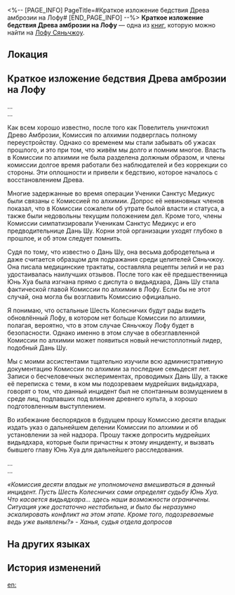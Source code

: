 <%-- [PAGE_INFO]
PageTitle=#Краткое изложение бедствия Древа амброзии на Лофу#
[END_PAGE_INFO] --%>
{{Дополнить}}
{{Книга Инфобокс
|id           = 268
|partIds      = 190518
|Название     = 
|Изображение  = Иконка рукописи с Лофу Сяньчжоу.png
|Мир          = Лофу Сяньчжоу
|Томов        = 1
|Автор        = <!--нужно добавить-->
|Описание     = Краткое изложение материалов расследования, проведённого судьёй Комиссии десяти владык в связи с бедствием Древа амброзии.
|Том1         = {{tx}}
|Источник1    = {{tx|Отсутствует источник}}
|Персонажи    = 
|Фракции      = 
}}
'''Краткое изложение бедствия Древа амброзии на Лофу''' — одна из [[Книги|книг]], которую можно найти на [[Лофу Сяньчжоу]].

==Локация==
{{Отметка карты|<!--название карты-->|<!--id отметки-->}}

==Краткое изложение бедствия Древа амброзии на Лофу==
...<br />
...

Как всем хорошо известно, после того как Повелитель уничтожил Древо Амброзии, Комиссия по алхимии подверглась полному переустройству. Однако со временем мы стали забывать об ужасах прошлого, и это при том, что живём мы долго и помним многое. Власть в Комиссии по алхимии не была разделена должным образом, и члены комиссии долгое время работали без наблюдателей и без коррекции со стороны. Эти оплошности и привели к бедствию, которое началось с восстановлением Древа.

Многие задержанные во время операции Ученики Санктус Медикус были связаны с Комиссией по алхимии. Допрос её невиновных членов показал, что в Комиссии сожалели об утрате былой власти и статуса, а также были недовольны текущим положением дел. Кроме того, члены Комиссии симпатизировали Ученикам Санктус Медикус и его предводительнице Дань Шу. Корни этой организации уходят глубоко в прошлое, и об этом следует помнить.

Судя по тому, что известно о Дань Шу, она весьма добродетельна и даже считается образцом для подражания среди целителей Сяньчжоу. Она писала медицинские трактаты, составляла рецепты зелий и не раз удостаивалась наилучших отзывов. После того как её предшественница Юнь Хуа была изгнана прямо с диспута о видьядхара, Дань Шу стала фактической главой Комиссии по алхимии в Лофу. Если бы не этот случай, она могла бы возглавить Комиссию официально.

Я понимаю, что остальные Шесть Колесничих будут рады видеть обновлённый Лофу, в котором нет больше Комиссии по алхимии, полагая, вероятно, что в этом случае Сяньчжоу Лофу будет в безопасности. Однако именно в этом случае в обезглавленной Комиссии по алхимии может появиться новый нечистоплотный лидер, подобный Дань Шу.

Мы с моими ассистентами тщательно изучили всю административную документацию Комиссии по алхимии за последние семьдесят лет. Записи о бесчеловечных экспериментах, проводимых Дань Шу, а также её переписка с теми, в ком мы подозреваем мудрейших видьядхара, говорят о том, что данный инцидент был не спонтанным возмущением в среде лиц, подпавших под влияние древнего культа, а хорошо подготовленным выступлением.

Во избежание беспорядков в будущем прошу Комиссию десяти владык издать указ о дальнейшем делении Комиссии по алхимии и об установлении за ней надзора. Прошу также допросить мудрейших видьядхара, которые были причастны к этому инциденту, и вызвать бывшего главу Юнь Хуа для дальнейшего расследования.

...<br />
...

<div align="left">''«Комиссия десяти владык не уполномочена вмешиваться в данный инцидент. Пусть Шесть Колесничих сами определят судьбу Юнь Хуа. Что касается видьядхара... здесь наши возможности ограничены. Ситуация уже достаточно нестабильна, и было бы неразумно эскалировать конфликт на этом этапе. Кроме того, подозреваемые ведь уже выявлены?» - Ханья, судья отдела допросов''</div>

==На других языках==
{{На других языках
|en   = Summary of the Luofu's Ambrosial Arbor Crisis
|zhs  = 罗浮若木灾异始末考摘要
|zht  = 羅浮若木災異始末考摘要
|ja   = 羅浮若木災異の始末に関する考察・摘要
|ko   = 나부 신수 재난에 대한 고찰 요약
|es   = Resumen de la crisis del Árbol de la Ambrosía del Luofu
|fr   = Rapport sur la crise de l'Arbre d'ambroisie du Luofu
|ru   = Краткое изложение бедствия Древа амброзии на Лофу
|th   = บทสรุปของวิกฤติ Ambrosial Arbor ใน Luofu
|vi   = Tóm Tắt Tai Họa Nhã Mộc Luofu
|de   = Zusammenfassung der Himmelsbaum-Krise der Luofu
|id   = Ringkasan Krisis Ambrosial Arbor Luofu
|pt   = Resumo da Crise da Árvore Ambrosiana do Luofu
}}

==История изменений==
{{История изменений|3.5}}

[[en:]]